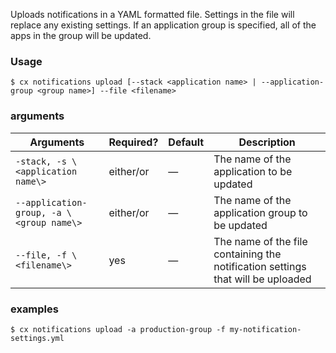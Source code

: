 Uploads notifications in a YAML formatted file. Settings in the file will replace any existing settings. If an application group is specified, all of the apps in the group will be updated.

### Usage

```shell
$ cx notifications upload [--stack <application name> | --application-group <group name>] --file <filename>
```

### arguments

| Arguments | Required? | Default | Description |
| --- | --- | --- | --- |
| `-stack, -s \<application name\>` | either/or | — | The name of the application to be updated  |
| `--application-group, -a \<group name\>` | either/or | — | The name of the application group to be updated |
| `--file, -f \<filename\>` | yes | — | The name of the file containing the notification settings that will be uploaded |

### examples

```shell
$ cx notifications upload -a production-group -f my-notification-settings.yml
```

